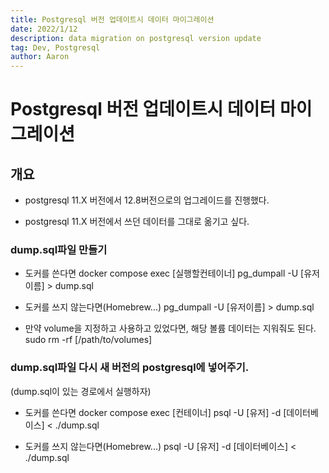```yaml
---
title: Postgresql 버전 업데이트시 데이터 마이그레이션
date: 2022/1/12
description: data migration on postgresql version update
tag: Dev, Postgresql
author: Aaron
---
```


# Postgresql 버전 업데이트시 데이터 마이그레이션

## 개요

- postgresql 11.X 버전에서 12.8버전으로의 업그레이드를 진행했다.

- postgresql 11.X 버전에서 쓰던 데이터를 그대로 옮기고 싶다.

### dump.sql파일 만들기

- 도커를 쓴다면
    <Callout >
        docker compose exec [실행할컨테이너] pg_dumpall -U [유저이름] > dump.sql
    </Callout>

- 도커를 쓰지 않는다면(Homebrew...)
    <Callout >
        pg_dumpall -U [유저이름] > dump.sql
    </Callout>

- 만약 volume을 지정하고 사용하고 있었다면, 해당 볼륨 데이터는 지워줘도 된다.
    <Callout >
        sudo rm -rf [/path/to/volumes]
    </Callout>

### dump.sql파일 다시 새 버전의 postgresql에 넣어주기.

(dump.sql이 있는 경로에서 실행하자)

- 도커를 쓴다면
    <Callout >
        docker compose exec [컨테이너] psql -U [유저] -d [데이터베이스] < ./dump.sql
    </Callout>

- 도커를 쓰지 않는다면(Homebrew...)
    <Callout >
        psql -U [유저] -d [데이터베이스] < ./dump.sql
    </Callout>
